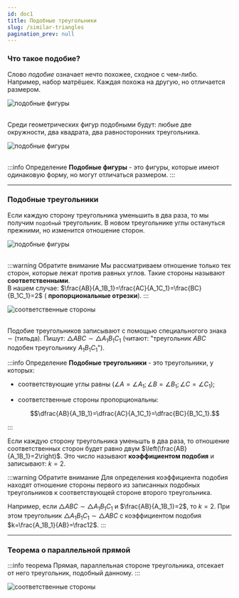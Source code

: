 ```yaml
---
id: doc1
title: Подобные треугольники
slug: /similar-triangles
pagination_prev: null
---
```



### Что такое подобие?

Слово *подобие* означает нечто похожее, сходное с чем-либо. Например, набор матрёшек. Каждая похожа на другую, но отличается размером.

<div style={{ display: 'flex', justifyContent: 'center' }}>
<Image
  alt="подобные фигуры"
    img={require('./assets/mater.png')}
  style={{ width: '30%' }}
/>
</div>


<br />

Среди геометрических фигур подобными будут: любые две окружности, два квадрата, два равносторонних треугольника.

<div style={{ display: 'flex', justifyContent: 'center' }}>
<Image
  alt="подобные фигуры"
    img={require('./assets/podob1.png')}
  style={{ width: '50%' }}
/>
</div>


<br />

:::info Определение
**Подобные фигуры** - это фигуры, которые имеют одинаковую форму, но могут отличаться размером.
:::

---

### Подобные треугольники

Если каждую сторону треугольника уменьшить в два раза, то мы получим `подобный` треугольник. В новом треугольнике углы остануться прежними, но изменится отношение сторон.

<div style={{ display: 'flex', justifyContent: 'center' }}>
<Image
  alt="подобные фигуры"
    img={require('./assets/podob02.png')}
  style={{ width: '50%' }}
/>
</div>


<br />

:::warning Обратите внимание
Мы рассматриваем отношение только тех сторон, которые лежат против равных углов. Такие стороны называют **соответственными**.<br/>
В нашем случае: $\frac{AB}{A_1B_1}=\frac{AC}{A_1C_1}=\frac{BC}{B_1C_1}=2$ ( **пропорциональные отрезки**).
:::

<div style={{ display: 'flex', justifyContent: 'center' }}>
<Image
  alt="соответственные стороны"
    img={require('./assets/podob03.png')}
  style={{ width: '50%' }}
/>
</div>

<br />

Подобие треугольников записывают с помощью специальногого знака $\sim$ (тильда). Пишут: $\triangle ABC \sim \triangle A_1B_1C_1$ (читают: "треугольник $ABC$ подобен треугольнику $A_1B_1C_1$").

:::info Определение
**Подобные треугольники** - это треугольники, у которых:

- соответствующие углы равны $(\angle A =\angle A_1; \angle B = \angle B_1; \angle C = \angle C_1 )$;
- соответственные стороны пропорциональны:

  $$\dfrac{AB}{A_1B_1}=\dfrac{AC}{A_1C_1}=\dfrac{BC}{B_1C_1}.$$

:::

Если каждую сторону треугольника уменьшть в два раза, то отношение соответственных сторон будет равно двум $\left(\frac{AB}{A_1B_1}=2\right)$. Это число называют **коэффициентом подобия** и записывают: $k=2$.

:::warning Обратите внимание
Для определения коэффициента подобия находят отношение стороны первого из записанных подобных треугольников к соответствующей стороне второго треугольника.

Например, если $\triangle ABC \sim \triangle A_1B_1C_1$ и $\frac{AB}{A_1B_1}=2$, то $k=2$. При этом треугольник $\triangle A_1B_1C_1 \sim \triangle ABC$ с коэффициентом подобия $k=\frac{A_1B_1}{AB}=\frac12$.
:::

---

### Теорема о параллельной прямой

:::info теорема
Прямая, параллельная стороне треугольника, отсекает от него треугольник, подобный данному.
:::


<div style={{ display: 'flex', justifyContent: 'center' }}>
<Image
  alt="соответственные стороны"
    img={require('./assets/podob04.png')}
  style={{ width: '50%' }}
/>
</div>



